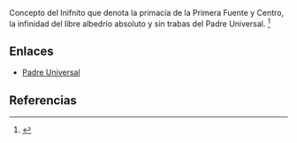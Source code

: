 Concepto del Inifnito que denota la primacía de la Primera Fuente y Centro, la infinidad del libre albedrío absoluto y sin trabas del Padre Universal. <ref name="n0">{{lib|LU|0|3|24}}</ref> 

== Enlaces ==

* [[Padre_Universal|Padre Universal]]


== Referencias ==

<references/>
